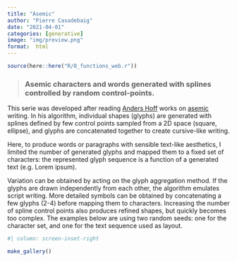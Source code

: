 ```yaml
---
title: "Asemic"
author: "Pierre Casadebaig"
date: "2021-04-01"
categories: [generative]
image: "img/preview.png"
format:  html
---
```


```r
source(here::here("R/0_functions_web.r"))
```


> ### Asemic characters and words generated with splines controlled by random control-points.

This serie was developed after reading [Anders Hoff](https://inconvergent.net/generative/sand-glyphs/) works on  [asemic](https://en.wikipedia.org/wiki/Asemic_writing) writing. In his algorithm, individual shapes (glyphs) are generated with splines defined by few control points sampled from a 2D space (square, ellipse), and glyphs are concatenated together to create cursive-like writing.

Here, to produce words or paragraphs with sensible text-like aesthetics, I limited the number of generated glyphs and mapped them to a fixed set of characters: the represented glyph sequence is a function of a generated text (e.g. Lorem ipsum).

Variation can be obtained by acting on the glyph aggregation method. If the glyphs are drawn independently from each other, the algorithm emulates script writing. More detailed symbols can be obtained by concatenating a few glyphs (2-4) before mapping them to characters. Increasing the number of spline control points also produces refined shapes, but quickly becomes too complex. The examples below are using two random seeds: one for the character set, and one for the text sequence used as layout.

```r
#| column: screen-inset-right

make_gallery()

```



